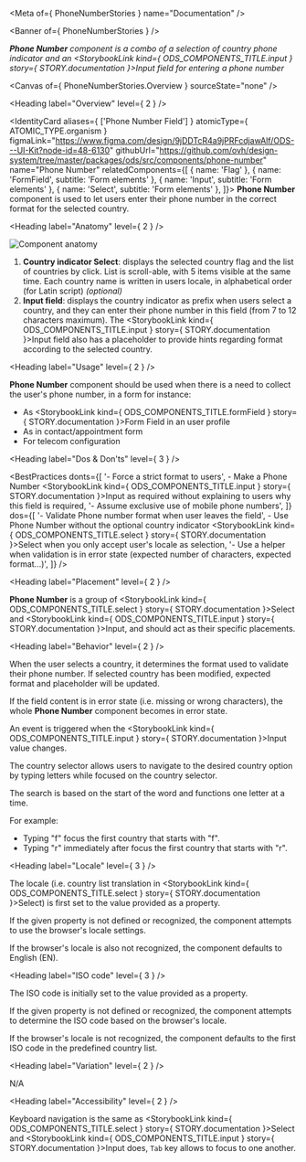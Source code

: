 
<Meta of={ PhoneNumberStories } name="Documentation" />

<Banner of={ PhoneNumberStories } />

_**Phone Number** component is a combo of a selection of country phone indicator and an <StorybookLink kind={ ODS_COMPONENTS_TITLE.input } story={ STORY.documentation }>Input</StorybookLink> field for entering a phone number_

<Canvas of={ PhoneNumberStories.Overview } sourceState="none" />

<Heading label="Overview" level={ 2 } />

<IdentityCard aliases={ ['Phone Number Field'] }
              atomicType={ ATOMIC_TYPE.organism }
              figmaLink="https://www.figma.com/design/9jDDTcR4a9jPRFcdjawAlf/ODS---UI-Kit?node-id=48-6130"
              githubUrl="https://github.com/ovh/design-system/tree/master/packages/ods/src/components/phone-number"
              name="Phone Number"
              relatedComponents={[
                { name: 'Flag' },
                { name: 'FormField', subtitle: 'Form elements' },
                { name: 'Input', subtitle: 'Form elements' },
                { name: 'Select', subtitle: 'Form elements' },
              ]}>
  **Phone Number** component is used to let users enter their phone number in the correct format for the selected
  country.
</IdentityCard>

<Heading label="Anatomy" level={ 2 } />

![Component anatomy](components/phone-number/anatomy.png "Component anatomy")

1. **Country indicator Select**: displays the selected country flag and the list of countries by click. List is scroll-able, with 5 items visible at the same time. Each country name is written in users locale, in alphabetical order (for Latin script) _(optional)_
2. **Input field**: displays the country indicator as prefix when users select a country, and they can enter their phone number in this field (from 7 to 12 characters maximum). The <StorybookLink kind={ ODS_COMPONENTS_TITLE.input } story={ STORY.documentation }>Input</StorybookLink> field also has a placeholder to provide hints regarding format according to the selected country.

<Heading label="Usage" level={ 2 } />

**Phone Number** component should be used when there is a need to collect the user's phone number, in a form for instance:
- As <StorybookLink kind={ ODS_COMPONENTS_TITLE.formField } story={ STORY.documentation }>Form Field</StorybookLink> in an user profile
- As in contact/appointment form
- For telecom configuration

<Heading label="Dos & Don'ts" level={ 3 } />

<BestPractices
  donts={[
    '- Force a strict format to users',
    <span>- Make a Phone Number <StorybookLink kind={ ODS_COMPONENTS_TITLE.input } story={ STORY.documentation }>Input</StorybookLink> as required without explaining to users why this field is required</span>,
    '- Assume exclusive use of mobile phone numbers',
  ]}
  dos={[
    '- Validate Phone number format when user leaves the field',
    <span>- Use Phone Number without the optional country indicator <StorybookLink kind={ ODS_COMPONENTS_TITLE.select } story={ STORY.documentation }>Select</StorybookLink> when you only accept user's locale as selection</span>,
    '- Use a helper when validation is in error state (expected number of characters, expected format...)',
  ]}
/>

<Heading label="Placement" level={ 2 } />

**Phone Number** is a group of <StorybookLink kind={ ODS_COMPONENTS_TITLE.select } story={ STORY.documentation }>Select</StorybookLink> and <StorybookLink kind={ ODS_COMPONENTS_TITLE.input } story={ STORY.documentation }>Input</StorybookLink>, and should act as their specific placements.

<Heading label="Behavior" level={ 2 } />

When the user selects a country, it determines the format used to validate their phone number. If selected country has been modified, expected format and placeholder will be updated.

If the field content is in error state (i.e. missing or wrong characters), the whole **Phone Number** component becomes in error state.

An event is triggered when the <StorybookLink kind={ ODS_COMPONENTS_TITLE.input } story={ STORY.documentation }>Input</StorybookLink> value changes.

The country selector allows users to navigate to the desired country option by typing letters while focused on the country selector.

The search is based on the start of the word and functions one letter at a time.

For example:
- Typing "f" focus the first country that starts with "f".
- Typing "r" immediately after focus the first country that starts with "r".

<Heading label="Locale" level={ 3 } />

The locale (i.e. country list translation in <StorybookLink kind={ ODS_COMPONENTS_TITLE.select } story={ STORY.documentation }>Select</StorybookLink>) is first set to the value provided as a property.

If the given property is not defined or recognized, the component attempts to use the browser's locale settings.

If the browser's locale is also not recognized, the component defaults to English (EN).

<Heading label="ISO code" level={ 3 } />

The ISO code is initially set to the value provided as a property.

If the given property is not defined or recognized, the component attempts to determine the ISO code based on the browser's locale.

If the browser's locale is not recognized, the component defaults to the first ISO code in the predefined country list.

<Heading label="Variation" level={ 2 } />

N/A

<Heading label="Accessibility" level={ 2 } />

Keyboard navigation is the same as <StorybookLink kind={ ODS_COMPONENTS_TITLE.select } story={ STORY.documentation }>Select</StorybookLink> and <StorybookLink kind={ ODS_COMPONENTS_TITLE.input } story={ STORY.documentation }>Input</StorybookLink> does, `Tab` key allows to focus to one another.
